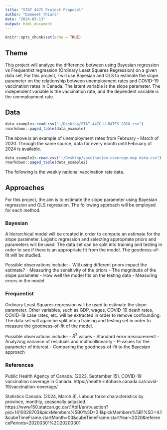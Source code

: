 ```yaml
---
title: "STAT 447C Project Proposal"
author: "Damneet Thiara"
date: "2024-03-13"
output: html_document
---
```


```r
knitr::opts_chunk$set(echo = TRUE)
```

## Theme

This project will analyze the difference between using Bayesian regression vs Frequentist regression (Ordinary Least Squares Regression) on a given data set. For this project, I will use Bayesian and OLS to estimate the slope parameter on the relationship between unemployment rates and COVID-19 vaccination rates in Canada. The latent variable is the slope parameter. The independent variable is the vaccination rate, and the dependent variable is the unemployment rate. 

## Data

```r

data_example<-read.csv("~/Desktop/STAT-447C-U-RATES-2020.csv")
rmarkdown::paged_table(data_example)

```

The above is an example of unemployment rates from February - March of 2020. Through the same source, data for every month until February of 2024 is available.

```r

data_example2<-read.csv("~/Desktop/vaccination-coverage-map_data.csv")
rmarkdown::paged_table(data_example2)

```

The following is the weekly national vaccination rate data.

## Approaches

For this project, the aim is to estimate the slope parameter using Bayesian regression and OLS regression. The following approach will be employed for each method.

### Bayesian

A hierarchical model will be created in order to compute an estimate for the slope parameter. Logistic regression and selecting appropriate priors and parameters will be used. The data set can be split into training and testing in order to see if there is an appropriate fit from the model. The goodness-of-fit will be studied.

Possible observations include:
- Will using different priors impact the estimate?
- Measuring the sensitivity of the priors
- The magnitude of the slope parameter
- How well the model fits on the testing data
- Measuring errors in the model

### Frequentist

Ordinary Least Squares regression will be used to estimate the slope parameter. Other variables, such as GDP, wages, COVID-19 death rates, COVID-19 case rates, etc. will be extracted in order to remove confounding. The data set will again be split into a training and testing set in order to measure the goodness-of-fit of the model. 

Possible observations include:
- $R^2$ values
- Standard error measurement
- Analyzing variance of residuals and multicollinearity
- P-values for the parameter of interest
- Comparing the goodness-of-fit to the Bayesian approach

### References

Public Health Agency of Canada. (2023, September 15). COVID-19 vaccination coverage in Canada. https://health-infobase.canada.ca/covid-19/vaccination-coverage/

Statistics Canada. (2024, March 8). Labour force characteristics by province, monthly, seasonally adjusted. https://www150.statcan.gc.ca/t1/tbl1/en/tv.action?pid=1410028703&pickMembers%5B0%5D=3.1&pickMembers%5B1%5D=4.1&cubeTimeFrame.startMonth=03&cubeTimeFrame.startYear=2020&referencePeriods=20200301%2C20200301

